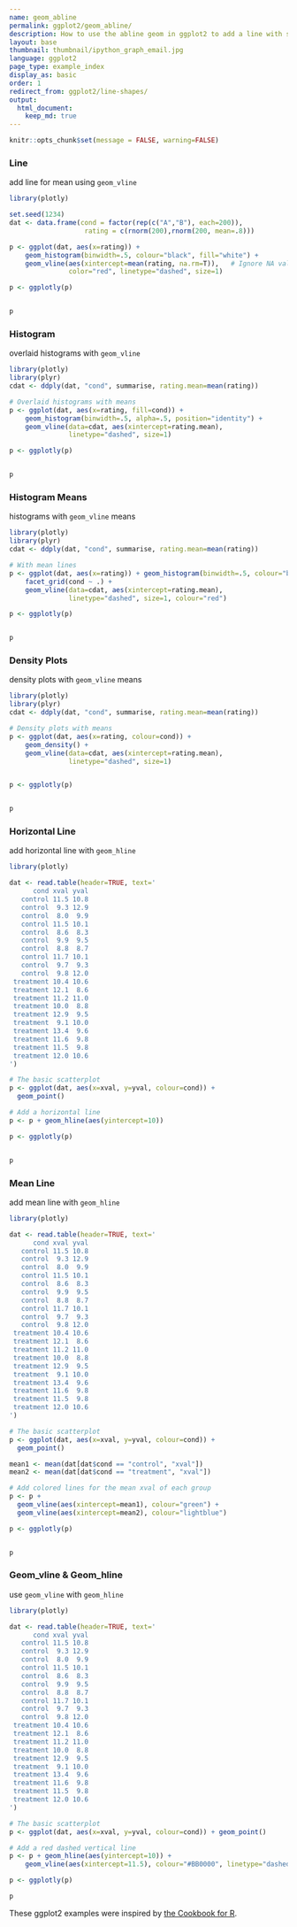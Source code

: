 ```yaml
---
name: geom_abline
permalink: ggplot2/geom_abline/
description: How to use the abline geom in ggplot2 to add a line with specified slope and intercept to the plot.
layout: base
thumbnail: thumbnail/ipython_graph_email.jpg
language: ggplot2
page_type: example_index
display_as: basic
order: 1
redirect_from: ggplot2/line-shapes/
output:
  html_document:
    keep_md: true
---
```


```r
knitr::opts_chunk$set(message = FALSE, warning=FALSE)
```
### Line
add line for mean using <code>geom_vline</code>

```r
library(plotly)

set.seed(1234)
dat <- data.frame(cond = factor(rep(c("A","B"), each=200)),
                   rating = c(rnorm(200),rnorm(200, mean=.8)))

p <- ggplot(dat, aes(x=rating)) +
    geom_histogram(binwidth=.5, colour="black", fill="white") +
    geom_vline(aes(xintercept=mean(rating, na.rm=T)),   # Ignore NA values for mean
               color="red", linetype="dashed", size=1)

p <- ggplotly(p)


p
```

### Histogram
overlaid histograms with <code>geom_vline</code>

```r
library(plotly)
library(plyr)
cdat <- ddply(dat, "cond", summarise, rating.mean=mean(rating))

# Overlaid histograms with means
p <- ggplot(dat, aes(x=rating, fill=cond)) +
    geom_histogram(binwidth=.5, alpha=.5, position="identity") +
    geom_vline(data=cdat, aes(xintercept=rating.mean),
               linetype="dashed", size=1)

p <- ggplotly(p)


p
```

### Histogram Means
histograms with <code>geom_vline</code> means

```r
library(plotly)
library(plyr)
cdat <- ddply(dat, "cond", summarise, rating.mean=mean(rating))

# With mean lines
p <- ggplot(dat, aes(x=rating)) + geom_histogram(binwidth=.5, colour="black", fill="white") +
    facet_grid(cond ~ .) +
    geom_vline(data=cdat, aes(xintercept=rating.mean),
               linetype="dashed", size=1, colour="red")

p <- ggplotly(p)


p
```

### Density Plots
density plots with <code>geom_vline</code> means

```r
library(plotly)
library(plyr)
cdat <- ddply(dat, "cond", summarise, rating.mean=mean(rating))

# Density plots with means
p <- ggplot(dat, aes(x=rating, colour=cond)) +
    geom_density() +
    geom_vline(data=cdat, aes(xintercept=rating.mean),
               linetype="dashed", size=1)


p <- ggplotly(p)


p
```

### Horizontal Line
add horizontal line with <code>geom_hline</code>

```r
library(plotly)

dat <- read.table(header=TRUE, text='
      cond xval yval
   control 11.5 10.8
   control  9.3 12.9
   control  8.0  9.9
   control 11.5 10.1
   control  8.6  8.3
   control  9.9  9.5
   control  8.8  8.7
   control 11.7 10.1
   control  9.7  9.3
   control  9.8 12.0
 treatment 10.4 10.6
 treatment 12.1  8.6
 treatment 11.2 11.0
 treatment 10.0  8.8
 treatment 12.9  9.5
 treatment  9.1 10.0
 treatment 13.4  9.6
 treatment 11.6  9.8
 treatment 11.5  9.8
 treatment 12.0 10.6
')

# The basic scatterplot
p <- ggplot(dat, aes(x=xval, y=yval, colour=cond)) + 
  geom_point()

# Add a horizontal line
p <- p + geom_hline(aes(yintercept=10))

p <- ggplotly(p)


p
```

### Mean Line
add mean line with <code>geom_hline</code>

```r
library(plotly)

dat <- read.table(header=TRUE, text='
      cond xval yval
   control 11.5 10.8
   control  9.3 12.9
   control  8.0  9.9
   control 11.5 10.1
   control  8.6  8.3
   control  9.9  9.5
   control  8.8  8.7
   control 11.7 10.1
   control  9.7  9.3
   control  9.8 12.0
 treatment 10.4 10.6
 treatment 12.1  8.6
 treatment 11.2 11.0
 treatment 10.0  8.8
 treatment 12.9  9.5
 treatment  9.1 10.0
 treatment 13.4  9.6
 treatment 11.6  9.8
 treatment 11.5  9.8
 treatment 12.0 10.6
')

# The basic scatterplot
p <- ggplot(dat, aes(x=xval, y=yval, colour=cond)) + 
  geom_point()

mean1 <- mean(dat[dat$cond == "control", "xval"])
mean2 <- mean(dat[dat$cond == "treatment", "xval"])

# Add colored lines for the mean xval of each group
p <- p + 
  geom_vline(aes(xintercept=mean1), colour="green") + 
  geom_vline(aes(xintercept=mean2), colour="lightblue")

p <- ggplotly(p)


p
```

### Geom_vline & Geom_hline
use <code>geom_vline</code> with <code>geom_hline</code>

```r
library(plotly)

dat <- read.table(header=TRUE, text='
      cond xval yval
   control 11.5 10.8
   control  9.3 12.9
   control  8.0  9.9
   control 11.5 10.1
   control  8.6  8.3
   control  9.9  9.5
   control  8.8  8.7
   control 11.7 10.1
   control  9.7  9.3
   control  9.8 12.0
 treatment 10.4 10.6
 treatment 12.1  8.6
 treatment 11.2 11.0
 treatment 10.0  8.8
 treatment 12.9  9.5
 treatment  9.1 10.0
 treatment 13.4  9.6
 treatment 11.6  9.8
 treatment 11.5  9.8
 treatment 12.0 10.6
')

# The basic scatterplot
p <- ggplot(dat, aes(x=xval, y=yval, colour=cond)) + geom_point()

# Add a red dashed vertical line
p <- p + geom_hline(aes(yintercept=10)) +
    geom_vline(aes(xintercept=11.5), colour="#BB0000", linetype="dashed")

p <- ggplotly(p)

p
```

These ggplot2 examples were inspired by <a href="http://www.cookbook-r.com/Graphs/Lines_(ggplot2)/">the Cookbook for R</a>.
